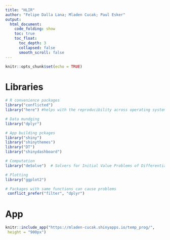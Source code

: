 ```yaml
---
title: "HLIR"
author: "Felipe Dalla Lana; Mladen Cucak; Paul Esker"
output: 
  html_document:
    code_folding: show
    toc: true
    toc_float:
      toc_depth: 3
      collapsed: false
      smooth_scroll: false
---
```


```r
knitr::opts_chunk$set(echo = TRUE)
```

# Libraries

```r
# R convenience packages
library("conflicted")
library("here") #helps with the reproducibility across operating systems

# Data mundging 
library("dplyr")

# App building pckages
library("shiny")
library("shinythemes")
library("DT")
library("shinydashboard")

# Computation
library("deSolve")  # Solvers for Initial Value Problems of Differential Equations

# Plotting 
library("ggplot2")

# Packages with same functions can cause problems 
 conflict_prefer("filter", "dplyr")
```

# App

<!-- # ```{r hlir_app, echo=FALSE} -->
<!-- # shiny::shinyAppDir( -->
<!-- #   here::here( "5_HLIR/apps"), -->
<!-- #   options = list( -->
<!-- #     width = "130%", height = 900 -->
<!-- #   ) -->
<!-- # ) -->
<!-- #  -->
<!-- # ``` -->
```r
knitr::include_app("https://mladen-cucak.shinyapps.io/temp_prog/",
 height = "900px")
```